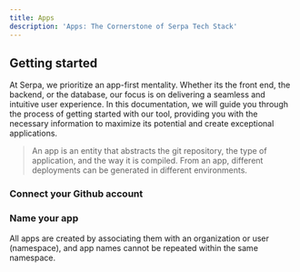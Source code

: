 ```yaml
---
title: Apps  
description: 'Apps: The Cornerstone of Serpa Tech Stack'
---
```


## Getting started

At Serpa, we prioritize an app-first mentality. Whether its the front end, the backend, or the database, our focus is on delivering a seamless and intuitive user experience. In this documentation, we will guide you through the process of getting started with our tool, providing you with the necessary information to maximize its potential and create exceptional applications.

> An app is an entity that abstracts the git repository, the type of application, and the way it is compiled. From an app, different deployments can be generated in different environments.

### Connect your Github account


### Name your app

All apps are created by associating them with an organization or user (namespace), and app names cannot be repeated within the same namespace. 